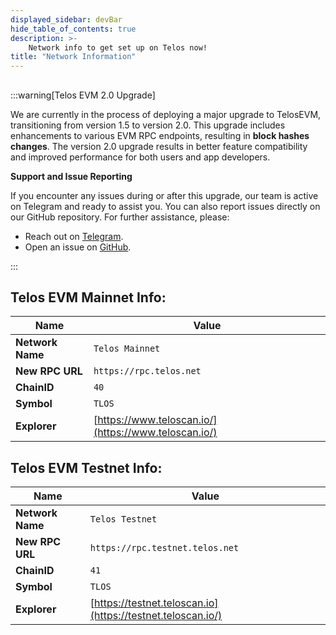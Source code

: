 ---
displayed_sidebar: devBar
hide_table_of_contents: true
description: >-
    Network info to get set up on Telos now!
title: "Network Information"
---

## 

:::warning[Telos EVM 2.0 Upgrade]

We are currently in the process of deploying a major upgrade to TelosEVM, transitioning from version 1.5 to version 2.0. 
This upgrade includes enhancements to various EVM RPC endpoints, resulting in **block hashes changes**.
The version 2.0 upgrade results in better feature compatibility and improved performance for both users and app developers. 

**Support and Issue Reporting**

If you encounter any issues during or after this upgrade, our team is active on Telegram and ready to assist you. You can also report issues directly on our GitHub repository. For further assistance, please:

- Reach out on [Telegram](https://t.me/HelloTelos).
- Open an issue on [GitHub](https://github.com/telosnetwork/tcd-portal/issues/new/choose).

:::



## **Telos EVM Mainnet Info:**

| Name             | Value                                                |
| ---------------- | ---------------------------------------------------- |
| **Network Name** | `Telos Mainnet`                                      |
| **New RPC URL**  | `https://rpc.telos.net`                      |
| **ChainID**      | `40`                                                 |
| **Symbol**       | `TLOS`                                               |
| **Explorer**     | [https://www.teloscan.io/](https://www.teloscan.io/) |

## **Telos EVM Testnet Info:**

| Name             | Value                                                       |
| ---------------- | ----------------------------------------------------------- |
| **Network Name** | `Telos Testnet`                                             |
| **New RPC URL**  | `https://rpc.testnet.telos.net`                             |
| **ChainID**      | `41`                                                        |
| **Symbol**       | `TLOS`                                                      |
| **Explorer**     | [https://testnet.teloscan.io](https://testnet.teloscan.io/) |
